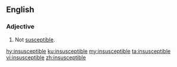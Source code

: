 ==English==

===Adjective===
{{en-adj}}

# Not [[susceptible]].

[[hy:insusceptible]]
[[ku:insusceptible]]
[[my:insusceptible]]
[[ta:insusceptible]]
[[vi:insusceptible]]
[[zh:insusceptible]]
